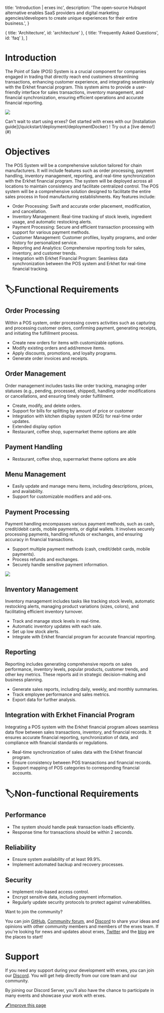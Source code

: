 
  title: 'Introduction | erxes inc',
  description:
    'The open-source Hubspot alternative enables SaaS providers and digital marketing agencies/developers to create unique experiences for their entire business.',
}

  { title: 'Architecture', id: 'architecture' },
  { title: 'Frequently Asked Questions', id: 'faq' },
]

<HeroPattern />

# **Introduction**

The Point of Sale (POS) System is a crucial component for companies engaged in trading that directly reach end customers streamlining transactions, enhancing customer experience, and integrating seamlessly with the Erkhet financial program. This system aims to provide a user-friendly interface for sales transactions, inventory management, and financial synchronization, ensuring efficient operations and accurate financial reporting.

![](https://office.erxes.io/gateway/read-file?key=office-erxes-io/0.30699905118826143Poshome.png)

<Note>
  Can't wait to start using erxes? Get started with erxes with our [Installation guide](/quickstart/deployment/deploymentDocker) ! Try out a [live demo!](#)
</Note>


# **Objectives**

The POS System will be a comprehensive solution tailored for chain manufacturers. It will include features such as order processing, payment handling, inventory management, reporting, and real-time synchronization with the Erkhet financial program. The system will be deployed across all locations to maintain consistency and facilitate centralized control.
The POS system will be a comprehensive solution designed to facilitate the entire sales process in food manufacturing establishments. Key features include:


- Order Processing: Swift and accurate order placement, modification, and cancellation.
- Inventory Management: Real-time tracking of stock levels, ingredient usage, and automatic restocking alerts.
- Payment Processing: Secure and efficient transaction processing with support for various payment methods.
- Customer Management: Customer profiles, loyalty programs, and order history for personalized service.
- Reporting and Analytics: Comprehensive reporting tools for sales, inventory, and customer trends.
- Integration with Erkhet Financial Program: Seamless data synchronization between the POS system and Erkhet for real-time financial tracking.


# **🏷️Functional Requirements**
 
## **Order Processing**
Within a POS system, order processing covers activities such as capturing and processing customer orders, confirming payment, generating receipts, and initiating the fulfillment process.
- Create new orders for items with customizable options.
- Modify existing orders and add/remove items.
- Apply discounts, promotions, and loyalty programs.
- Generate order invoices and receipts.

## **Order Management**
Order management includes tasks like order tracking, managing order statuses (e.g., pending, processed, shipped), handling order modifications or cancellations, and ensuring timely order fulfillment.
- Create, modify, and delete orders.
- Support for bills for splitting by amount of price or customer
- Integration with kitchen display system (KDS) for real-time order updates.
- Extended display option
- Restaurant, coffee shop, supermarket theme options are able

## **Payment Handling**
- Restaurant, coffee shop, supermarket theme options are able

## **Menu Management**
- Easily update and manage menu items, including descriptions, prices, and availability.
- Support for customizable modifiers and add-ons.

## **Payment Processing**
Payment handling encompasses various payment methods, such as cash, credit/debit cards, mobile payments, or digital wallets. It involves securely processing payments, handling refunds or exchanges, and ensuring accuracy in financial transactions.
- Support multiple payment methods (cash, credit/debit cards, mobile payments).
- Process refunds and exchanges.
- Securely handle sensitive payment information.

![](https://office.erxes.io/gateway/read-file?key=office-erxes-io/0.37602067298245356Payment(1).png)

## **Inventory Management**
Inventory management includes tasks like tracking stock levels, automatic restocking alerts, managing product variations (sizes, colors), and facilitating efficient inventory turnover.
- Track and manage stock levels in real-time.
- Automatic inventory updates with each sale.
- Set up low stock alerts.
- Integrate with Erkhet financial program for accurate financial reporting.

## **Reporting**
Reporting includes generating comprehensive reports on sales performance, inventory levels, popular products, customer trends, and other key metrics. These reports aid in strategic decision-making and business planning.
- Generate sales reports, including daily, weekly, and monthly summaries.
- Track employee performance and sales metrics.
- Export data for further analysis.

## **Integration with Erkhet Financial Program**
Integrating a POS system with the Erkhet financial program allows seamless data flow between sales transactions, inventory, and financial records. It ensures accurate financial reporting, synchronization of data, and compliance with financial standards or regulations.
- Real-time synchronization of sales data with the Erkhet financial program.
- Ensure consistency between POS transactions and financial records.
- Support mapping of POS categories to corresponding financial accounts.


# **🏷️Non-functional Requirements**

## **Performance**
- The system should handle peak transaction loads efficiently.
- Response time for transactions should be within 2 seconds.

## **Reliability**
- Ensure system availability of at least 99.9%.
- Implement automated backup and recovery processes.

## **Security**
- Implement role-based access control.
- Encrypt sensitive data, including payment information.
- Regularly update security protocols to protect against vulnerabilities.


<Note>
  Want to join the community?

You can join [GitHub](https://github.com/erxes/erxes), [Community forum](https://github.com/erxes/erxes/discussions), and [Discord](https://discord.com/invite/aaGzy3gQK5) to share your ideas and opinions with other community members and members of the erxes team. If you're looking for news and updates about erxes, [Twitter](https://twitter.com/erxesHQ) and the [blog](https://erxes.io/blog) are the places to start!
</Note>

# Support

If you need any support during your development with erxes, you can join our [Discord](https://discord.com/invite/aaGzy3gQK5). You will get help directly from our core team and our community.

By joining our Discord Server, you’ll also have the chance to participate in many events and showcase your work with erxes.



[🖋️Improve this page](https://github.com/erxes/erxes-docs/edit/main/src/app/requirement/pos/page.mdx)
